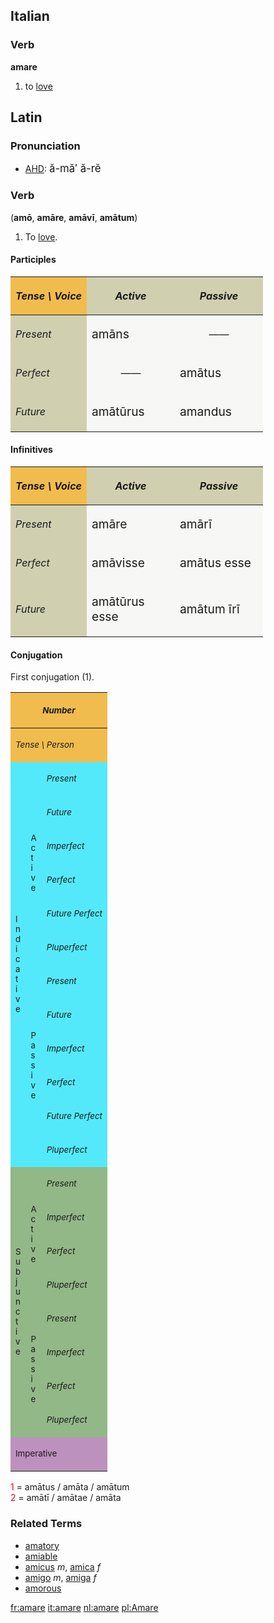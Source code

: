 ==Italian==
===Verb===
'''amare'''
# to [[love]]
{{it-conj-are|am|Avere}}

==Latin==
===Pronunciation===
*[[AHD]]: <big> &#259;-m&#259;&prime; &#259;-r&#277; </big>

===Verb===
('''am&#333;''', '''am&#257;re''', '''am&#257;v&#299;''', '''am&#257;tum''')
# To [[love]].

====Participles====
{| cellpadding="5" border="1"
!style="background:#F1BC4E;"| ''Tense \ Voice''
!style="background:#D0D0B0;"| ''Active''
!style="background:#D0D0B0;"| ''Passive''
|-
!style="background:#D0D0B0;"| ''Present''
|style="background:#F7F7F5;" width=125px| <big> am&#257;ns
|style="background:#F7F7F5;" align="center" width=125px| &mdash;&mdash;
|-
!style="background:#D0D0B0;"| ''Perfect''
|style="background:#F7F7F5;" align="center"| &mdash;&mdash;
|style="background:#F7F7F5;"| <big> am&#257;tus
|-
!style="background:#D0D0B0;"| ''Future''
|style="background:#F7F7F5;"| <big> am&#257;t&#363;rus
|style="background:#F7F7F5;"| <big> amandus
|}

====Infinitives====
{| cellpadding="5" border="1"
!style="background:#F1BC4E;"| ''Tense \ Voice''
!style="background:#D0D0B0;"| ''Active''
!style="background:#D0D0B0;"| ''Passive''
|-
!style="background:#D0D0B0;"| ''Present''
|style="background:#F7F7F5;" width=125px| <big> am&#257;re
|style="background:#F7F7F5;" width=125px| <big> am&#257;r&#299;
|-
!style="background:#D0D0B0;"| ''Perfect''
|style="background:#F7F7F5;"| <big> am&#257;visse
|style="background:#F7F7F5;"| <big> am&#257;tus esse
|-
!style="background:#D0D0B0;"| ''Future''
|style="background:#F7F7F5;"| <big> am&#257;t&#363;rus esse
|style="background:#F7F7F5;"| <big> am&#257;tum &#299;r&#299;
|}

====Conjugation====
First conjugation (1).
{| border="1" cellpadding="2"
!style="background:#F1BC4E;" colspan=3| <small>''Number''
!style="background:#F1BC4E;" colspan=3| <small>''Singular''
!style="background:#F1BC4E;" colspan=3| <small>''Plural''
|-
!style="background:#F1BC4E;" colspan=3| <small>''Tense \ Person''
!style="background:#F1BC4E;"| <small>''1.''
!style="background:#F1BC4E;"| <small>''2.''
!style="background:#F1BC4E;"| <small>''3.''
!style="background:#F1BC4E;"| <small>''11.''
!style="background:#F1BC4E;"| <small>''22.''
!style="background:#F1BC4E;"| <small>''33.''
|-
!style="background:#54E9FA;" rowspan=12|<small>I<br>n<br>d<br>i<br>c<br>a<br>t<br>i<br>v<br>e
!style="background:#54E9FA;" rowspan=6|<small>A<br>c<br>t<br>i<br>v<br>e
!style="background:#54E9FA;"|<small>''Present''
|style="background:#FBFCE4;"|am&#333;
|style="background:#FBFCE4;"|am&#257;s
|style="background:#FBFCE4;"|amat
|style="background:#FBFCE4;"|am&#257;mus
|style="background:#FBFCE4;"|am&#257;tis
|style="background:#FBFCE4;"|amant
|-
!style="background:#54E9FA;"| <small>''Future''
|style="background:#FBFCE4;"|am&#257;b&#333;
|style="background:#FBFCE4;"|am&#257;bis
|style="background:#FBFCE4;"|am&#257;bit
|style="background:#FBFCE4;"|am&#257;bimus
|style="background:#FBFCE4;"|am&#257;bitis
|style="background:#FBFCE4;"|am&#257;bunt
|-
!style="background:#54E9FA;"| <small>''Imperfect''
|style="background:#FBFCE4;"|am&#257;bam
|style="background:#FBFCE4;"|am&#257;b&#257;s
|style="background:#FBFCE4;"|am&#257;bat
|style="background:#FBFCE4;"|am&#257;b&#257;mus
|style="background:#FBFCE4;"|am&#257;b&#257;tis
|style="background:#FBFCE4;"|am&#257;bant
|-
!style="background:#54E9FA;"| <small>''Perfect''
|style="background:#FBFCE4;"|am&#257;v&#299;
|style="background:#FBFCE4;"|am&#257;vist&#299;
|style="background:#FBFCE4;"|am&#257;vit
|style="background:#FBFCE4;"|am&#257;vimus
|style="background:#FBFCE4;"|am&#257;vistis
|style="background:#FBFCE4;"|am&#257;v&#275;runt
|-
!style="background:#54E9FA;"| <small>''Future Perfect''
|style="background:#FBFCE4;"|am&#257;ver&#333;
|style="background:#FBFCE4;"|am&#257;veris
|style="background:#FBFCE4;"|am&#257;verit
|style="background:#FBFCE4;"|am&#257;verimus
|style="background:#FBFCE4;"|am&#257;veritis
|style="background:#FBFCE4;"|am&#257;verint
|-
!style="background:#54E9FA;"| <small>''Pluperfect''
|style="background:#FBFCE4;"|am&#257;veram
|style="background:#FBFCE4;"|am&#257;ver&#257;s
|style="background:#FBFCE4;"|am&#257;verat
|style="background:#FBFCE4;"|am&#257;ver&#257;mus
|style="background:#FBFCE4;"|am&#257;ver&#257;tis
|style="background:#FBFCE4;"|am&#257;verant
|-
!style="background:#54E9FA;" rowspan=6| <small>P<br>a<br>s<br>s<br>i<br>v<br>e
!style="background:#54E9FA;"|<small>''Present''
|style="background:#FBFCE4;"|amor
|style="background:#FBFCE4;"|am&#257;ris
|style="background:#FBFCE4;"|am&#257;tur
|style="background:#FBFCE4;"|am&#257;mur
|style="background:#FBFCE4;"|am&#257;min&#299;
|style="background:#FBFCE4;"|amantur
|-
!style="background:#54E9FA;"|<small>''Future''
|style="background:#FBFCE4;"|am&#257;bor
|style="background:#FBFCE4;"|am&#257;beris
|style="background:#FBFCE4;"|am&#257;bitur
|style="background:#FBFCE4;"|am&#257;bimur
|style="background:#FBFCE4;"|am&#257;bimin&#299;
|style="background:#FBFCE4;"|am&#257;buntur
|-
!style="background:#54E9FA;"|<small>''Imperfect''
|style="background:#FBFCE4;"|am&#257;bar
|style="background:#FBFCE4;"|am&#257;b&#257;ris
|style="background:#FBFCE4;"|am&#257;b&#257;tur
|style="background:#FBFCE4;"|am&#257;b&#257;mur
|style="background:#FBFCE4;"|am&#257;b&#257;min&#299;
|style="background:#FBFCE4;"|am&#257;bantur
|-
!style="background:#54E9FA;"|<small>''Perfect''
|style="background:#FBFCE4;"|am&#257;tus<font color="red"><sup>1</sup></font><br>sum
|style="background:#FBFCE4;"|am&#257;tus<font color="red"><sup>1</sup></font><br>es
|style="background:#FBFCE4;"|am&#257;tus<font color="red"><sup>1</sup></font><br>est
|style="background:#FBFCE4;"|am&#257;t&#299; <font color="red"><sup>2</sup></font><br>sumus
|style="background:#FBFCE4;"|am&#257;t&#299; <font color="red"><sup>2</sup></font><br>estis
|style="background:#FBFCE4;"|am&#257;t&#299; <font color="red"><sup>2</sup></font><br>sunt
|-
!style="background:#54E9FA;"|<small>''Future Perfect''
|style="background:#FBFCE4;"|am&#257;tus<font color="red"><sup>1</sup></font><br>er&#333;
|style="background:#FBFCE4;"|am&#257;tus<font color="red"><sup>1</sup></font><br>eris
|style="background:#FBFCE4;"|am&#257;tus<font color="red"><sup>1</sup></font><br>erit
|style="background:#FBFCE4;"|am&#257;t&#299; <font color="red"><sup>2</sup></font><br>erimus
|style="background:#FBFCE4;"|am&#257;t&#299; <font color="red"><sup>2</sup></font><br>eritis
|style="background:#FBFCE4;"|am&#257;t&#299; <font color="red"><sup>2</sup></font><br>erunt
|-
!style="background:#54E9FA;"|<small>''Pluperfect''
|style="background:#FBFCE4;"|am&#257;tus<font color="red"><sup>1</sup></font><br>eram
|style="background:#FBFCE4;"|am&#257;tus<font color="red"><sup>1</sup></font><br>er&#257;s
|style="background:#FBFCE4;"|am&#257;tus<font color="red"><sup>1</sup></font><br>erat
|style="background:#FBFCE4;"|am&#257;t&#299; <font color="red"><sup>2</sup></font><br>er&#257;mus
|style="background:#FBFCE4;"|am&#257;t&#299; <font color="red"><sup>2</sup></font><br>er&#257;tis
|style="background:#FBFCE4;"|am&#257;t&#299; <font color="red"><sup>2</sup></font><br>erant
|-
!style="background:#92B887;" rowspan=8|<small>S<br>u<br>b<br>j<br>u<br>n<br>c<br>t<br>i<br>v<br>e
!style="background:#92B887;" rowspan=4|<small>A<br>c<br>t<br>i<br>v<br>e
!style="background:#92B887;"|<small>''Present''
|style="background:#E7FEE9;"| amem
|style="background:#E7FEE9;"| am&#275;s
|style="background:#E7FEE9;"| amet
|style="background:#E7FEE9;"| am&#275;mus
|style="background:#E7FEE9;"| am&#275;tis
|style="background:#E7FEE9;"| ament
|-
!style="background:#92B887;"|<small>''Imperfect''
|style="background:#E7FEE9;"| am&#257;rem
|style="background:#E7FEE9;"| am&#257;r&#275;s
|style="background:#E7FEE9;"| am&#257;ret
|style="background:#E7FEE9;"| am&#257;r&#275;mus
|style="background:#E7FEE9;"| am&#257;r&#275;tis
|style="background:#E7FEE9;"| am&#257;rent
|-
!style="background:#92B887;"|<small>''Perfect''
|style="background:#E7FEE9;"| am&#257;verim
|style="background:#E7FEE9;"| am&#257;ver&#299;s
|style="background:#E7FEE9;"| am&#257;verit
|style="background:#E7FEE9;"| am&#257;ver&#299;mus
|style="background:#E7FEE9;"| am&#257;ver&#299;tis
|style="background:#E7FEE9;"| am&#257;verint
|-
!style="background:#92B887;"|<small>''Pluperfect''
|style="background:#E7FEE9;"| am&#257;vissem
|style="background:#E7FEE9;"| am&#257;viss&#275;s
|style="background:#E7FEE9;"| am&#257;visset
|style="background:#E7FEE9;"| am&#257;viss&#275;mus
|style="background:#E7FEE9;"| am&#257;viss&#275;tis
|style="background:#E7FEE9;"| am&#257;vissent
|-
!style="background:#92B887;" rowspan=4|<small>P<br>a<br>s<br>s<br>i<br>v<br>e
!style="background:#92B887;"|<small>''Present''
|style="background:#E7FEE9;"| amer
|style="background:#E7FEE9;"| am&#275;ris
|style="background:#E7FEE9;"| am&#275;tur
|style="background:#E7FEE9;"| am&#275;mur
|style="background:#E7FEE9;"| am&#275;min&#299;
|style="background:#E7FEE9;"| amentur
|-
!style="background:#92B887;"|<small>''Imperfect''
|style="background:#E7FEE9;"| am&#257;rer
|style="background:#E7FEE9;"| am&#257;r&#275;ris
|style="background:#E7FEE9;"| am&#257;r&#275;tur
|style="background:#E7FEE9;"| am&#257;r&#275;mur
|style="background:#E7FEE9;"| am&#257;r&#275;min&#299;
|style="background:#E7FEE9;"| am&#257;rentur
|-
!style="background:#92B887;"|<small>''Perfect''
|style="background:#E7FEE9;"|am&#257;tus<font color="red"><sup>1</sup></font><br>sim
|style="background:#E7FEE9;"|am&#257;tus<font color="red"><sup>1</sup></font><br>s&#299;s
|style="background:#E7FEE9;"|am&#257;tus<font color="red"><sup>1</sup></font><br>sit
|style="background:#E7FEE9;"|am&#257;t&#299; <font color="red"><sup>2</sup></font><br>s&#299;mus
|style="background:#E7FEE9;"|am&#257;t&#299; <font color="red"><sup>2</sup></font><br>s&#299;tis
|style="background:#E7FEE9;"|am&#257;t&#299; <font color="red"><sup>2</sup></font><br>sint
|-
!style="background:#92B887;"|<small>''Pluperfect''
|style="background:#E7FEE9;"|am&#257;tus<font color="red"><sup>1</sup></font><br>essem
|style="background:#E7FEE9;"|am&#257;tus<font color="red"><sup>1</sup></font><br>ess&#275;s
|style="background:#E7FEE9;"|am&#257;tus<font color="red"><sup>1</sup></font><br>esset
|style="background:#E7FEE9;"|am&#257;t&#299; <font color="red"><sup>2</sup></font><br>ess&#275;mus
|style="background:#E7FEE9;"|am&#257;t&#299; <font color="red"><sup>2</sup></font><br>ess&#275;tis
|style="background:#E7FEE9;"|am&#257;t&#299; <font color="red"><sup>2</sup></font><br>essent
|-
!style="background:#BD91BD;" colspan=3| <small>Imperative
|style="background:#FCF2E9;" align="center"|&mdash;&mdash;
|style="background:#FCF2E9;"| am&#257;
|style="background:#FCF2E9;" align="center"|&mdash;&mdash;
|style="background:#FCF2E9;" align="center"|&mdash;&mdash;
|style="background:#FCF2E9;"| am&#257;te
|style="background:#FCF2E9;" align="center"|&mdash;&mdash;
|}
<font color="red"> 1 </font> = am&#257;tus / am&#257;ta / am&#257;tum  <br>
<font color="red"> 2 </font> = am&#257;t&#299; / am&#257;tae / am&#257;ta   <br>

===Related Terms===

*[[amatory]]
*[[amiable]]
*[[amicus]] ''m'', [[amica]] ''f''
*[[amigo]] ''m'', [[amiga]] ''f''
*[[amorous]]

[[fr:amare]]
[[it:amare]]
[[nl:amare]]
[[pl:Amare]]